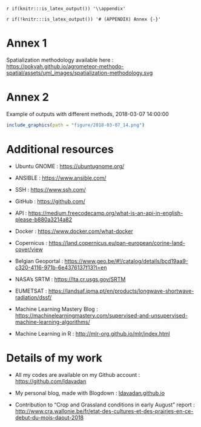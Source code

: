 `r if(knitr:::is_latex_output()) '\\appendix'`

`r if(!knitr:::is_latex_output()) '# (APPENDIX) Annex {-}'` 

<!--
If you feel it necessary to include an appendix, it goes here.
-->

# Annex 1

Spatialization methodology available here : [https://pokyah.github.io/agrometeor-methodo-spatial/assets/uml_images/spatialization-methodology.svg](https://pokyah.github.io/agrometeor-methodo-spatial/assets/uml_images/spatialization-methodology.svg)

# Annex 2

Example of outputs with different methods, 2018-03-07 14:00:00

```r
include_graphics(path = "figure/2018-03-07_14.png")
```

# Additional resources

- Ubuntu GNOME : [https://ubuntugnome.org/](https://ubuntugnome.org/)

- ANSIBLE : [https://www.ansible.com/](https://www.ansible.com/)

- SSH : [https://www.ssh.com/](https://www.ssh.com/)

- GitHub : [https://github.com/](https://github.com/)

- API : [https://medium.freecodecamp.org/what-is-an-api-in-english-please-b880a3214a82](https://medium.freecodecamp.org/what-is-an-api-in-english-please-b880a3214a82)

- Docker : [https://www.docker.com/what-docker](https://www.docker.com/what-docker)

- Copernicus : [https://land.copernicus.eu/pan-european/corine-land-cover/view](https://land.copernicus.eu/pan-european/corine-land-cover/view)

- Belgian Geoportal : [https://www.geo.be/#!/catalog/details/bcd19aa9-c320-4116-971b-6e4376137f13?l=en](https://www.geo.be/#!/catalog/details/bcd19aa9-c320-4116-971b-6e4376137f13?l=en)

- NASA's SRTM : [https://lta.cr.usgs.gov/SRTM](https://lta.cr.usgs.gov/SRTM)

- EUMETSAT : [https://landsaf.ipma.pt/en/products/longwave-shortwave-radiation/dssf/](https://landsaf.ipma.pt/en/products/longwave-shortwave-radiation/dssf/)

- Machine Learning Mastery Blog : [https://machinelearningmastery.com/supervised-and-unsupervised-machine-learning-algorithms/](https://machinelearningmastery.com/supervised-and-unsupervised-machine-learning-algorithms/)

- Machine Learning in R : [http://mlr-org.github.io/mlr/index.html](http://mlr-org.github.io/mlr/index.html)


# Details of my work

- All my codes are available on my Github account : [https://github.com/ldavadan](https://github.com/ldavadan)

- My personal blog, made with Blogdown : [ldavadan.github.io](ldavadan.github.io)

- Contribution to "Crop and Grassland conditions in early August" report : [http://www.cra.wallonie.be/fr/etat-des-cultures-et-des-prairies-en-ce-debut-du-mois-daout-2018](http://www.cra.wallonie.be/fr/etat-des-cultures-et-des-prairies-en-ce-debut-du-mois-daout-2018)
